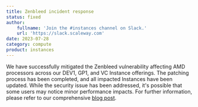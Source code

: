 ```yaml
---
title: Zenbleed incident response
status: fixed
author:
    fullname: 'Join the #instances channel on Slack.'
    url: 'https://slack.scaleway.com'
date: 2023-07-28
category: compute
product: instances
---
```


We have successfully mitigated the Zenbleed vulnerability affecting AMD processors across our DEV1, GP1, and VC Instance offerings. The patching process has been completed, and all impacted Instances have been updated. While the security issue has been addressed, it's possible that some users may notice minor performance impacts. For further information, please refer to our comprehensive [blog post](https://www.scaleway.com/en/blog/zenbleed-vulnerability/).

